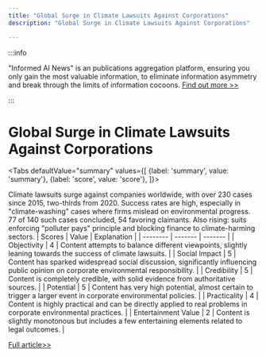 ```yaml
---
title: "Global Surge in Climate Lawsuits Against Corporations"
description: "Global Surge in Climate Lawsuits Against Corporations"

---
```



:::info

"Informed AI News" is an publications aggregation platform, ensuring you only gain the most valuable information, to eliminate information asymmetry and break through the limits of information cocoons.  [Find out more >>](/)

:::

# Global Surge in Climate Lawsuits Against Corporations


<Tabs
	defaultValue="summary"
	values={[
	{label: 'summary', value: 'summary'},
	{label: 'score', value: 'score'},
]}>
<TabItem value="summary">


Climate lawsuits surge against companies worldwide, with over 230 cases since 2015, two-thirds from 2020. Success rates are high, especially in "climate-washing" cases where firms mislead on environmental progress. 77 of 140 such cases concluded, 54 favoring claimants. Also rising: suits enforcing "polluter pays" principle and blocking finance to climate-harming sectors.
</TabItem>
<TabItem value="score">
	| Scores     | Value   | Explanation |
	| -------- | ------- | ------- |
	| Objectivity  | 4    | Content attempts to balance different viewpoints, slightly leaning towards the success of climate lawsuits.    |
	| Social Impact | 5     | Content has sparked widespread social discussion, significantly influencing public opinion on corporate environmental responsibility.    |
	| Credibility    | 5    | Content is completely credible, with solid evidence from authoritative sources.    |
	| Potential    | 5    | Content has very high potential, almost certain to trigger a larger event in corporate environmental policies.    |
	| Practicality    | 4    | Content is highly practical and can be directly applied to real problems in corporate environmental practices.    |
	| Entertainment Value    | 2    | Content is slightly monotonous but includes a few entertaining elements related to legal outcomes.    |
</TabItem>
</Tabs>

[Full article>>](https://science.slashdot.org/story/24/06/27/1543255/sharp-rise-in-number-of-climate-lawsuits-against-companies-report-says?utm_source=rss1.0mainlinkanon&utm_medium=feed)
